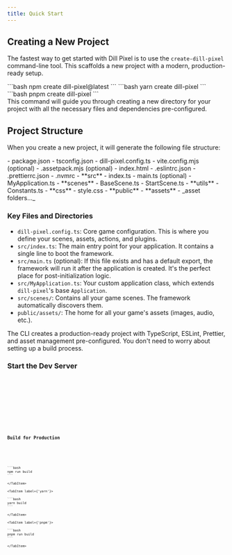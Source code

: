 ```yaml
---
title: Quick Start
---
```



## Creating a New Project

The fastest way to get started with Dill Pixel is to use the `create-dill-pixel` command-line tool. This scaffolds a new project with a modern, production-ready setup.

<Tabs>
    <TabItem label="npm">
        ```bash
        npm create dill-pixel@latest
        ```
    </TabItem>
    <TabItem label="yarn">
        ```bash
        yarn create dill-pixel
        ```
    </TabItem>
    <TabItem label="pnpm">
        ```bash
        pnpm create dill-pixel
        ```
    </TabItem>
</Tabs>

<Aside type="tip">
  This command will guide you through creating a new directory for your project with all the necessary files and dependencies pre-configured.
</Aside>

## Project Structure

When you create a new project, it will generate the following file structure:

<FileTree>
- package.json
- tsconfig.json
- dill-pixel.config.ts
- vite.config.mjs (optional)
- .assetpack.mjs (optional)
- index.html
- .eslintrc.json
- .prettierrc.json
- .nvmrc
- **src**
  - index.ts
  - main.ts (optional)
  - MyApplication.ts
  - **scenes**
    - BaseScene.ts
    - StartScene.ts
  - **utils**
    - Constants.ts
  - **css**
    - style.css
- **public**
    - **assets**
        - _asset folders..._
</FileTree>

### Key Files and Directories
- `dill-pixel.config.ts`: Core game configuration. This is where you define your scenes, assets, actions, and plugins.
- `src/index.ts`: The main entry point for your application. It contains a single line to boot the framework.
- `src/main.ts` (optional): If this file exists and has a default export, the framework will run it after the application is created. It's the perfect place for post-initialization logic.
- `src/MyApplication.ts`: Your custom application class, which extends `dill-pixel`'s base `Application`.
- `src/scenes/`: Contains all your game scenes. The framework automatically discovers them.
- `public/assets/`: The home for all your game's assets (images, audio, etc.).

<Aside type="tip">
  The CLI creates a production-ready project with TypeScript, ESLint, Prettier, and asset management pre-configured. You don't need to worry about setting up a build process.
</Aside>

### Start the Dev Server

<Tabs>
  <TabItem label={'npm'}>
    <Code code={`npm run dev`} lang="bash" />
  </TabItem>
  <TabItem label={'yarn'}>
    <Code code={`yarn dev`} lang="bash" />
  </TabItem>
  <TabItem label={'pnpm'}>
    <Code code={`pnpm dev`} lang="bash" />
  </TabItem>
</Tabs>

### Build for Production

<Tabs>
	<TabItem label={'npm'}>
	
	```bash 
	npm run build
	```
	
	</TabItem>

    <TabItem label={'yarn'}>

    ```bash
    yarn build
    ```

    </TabItem>

    <TabItem label={'pnpm'}>

    ```bash
    pnpm run build
    ```

    </TabItem>

</Tabs>
